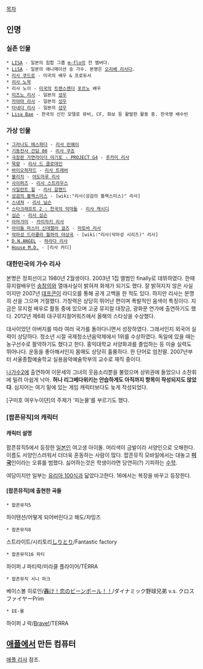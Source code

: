 [[목차]]

== 인명 ==
=== 실존 인물 ===
 * [[LISA(m-flo)|LISA]] - 일본의 힙합 그룹 [[m-flo]]의 전 멤버다.
 * [[LiSA]] - 일본의 애니메이션 송 가수. 본명은 [[오리베 리사]]다.
 * [[리사 쿠드로]] - 미국의 배우 & 프로듀서
 * [[리사 노왁]]
 * 리사 노이 - [[미국]]의 [[트랜스젠더]] [[포르노]] 배우
 * [[미즈노 리사]] - 일본의 [[성우]]
 * [[카야마 리사]] - 일본의 [[성우]]
 * [[타네다 리사]] - 일본의 [[성우]]
 * [[Lisa Bae]] - 한국의 신인 모델로 뮤비, CF, 화보 등 활발한 활동 중. 한국명 배수빈
=== 가상 인물 ===
 * [[그라나도 에스파다]] - [[리사 린웨이]]
 * [[기동전사 건담 00]] - [[리사 쿠죠]]
 * [[극장판 가면라이더 아기토 - PROJECT G4]] - [[후카미 리사]]
 * [[묵향]] - [[리사 드 클로데인]]
 * [[바이오하자드]] - [[리사 트레버]]
 * [[블리치]] - [[야도마루 리사]]
 * [[사이퍼즈]] - [[리사 스트라우스]]
 * [[사일런트 힐]] - [[리사 갈랜드]]
 * [[성검의 블랙스미스]] - [wiki:"리사(성검의 블랙스미스)" 리사]
 * [[스내쳐]] - [[리사 닐슨]]
 * [[스타크래프트 2 : 천국의 악마들]] - [[리사 캐시디]]
 * [[심슨]] - [[리사 심슨]]
 * [[아마가미]] - [[카미자키 리사]]
 * [[아이돌 마스터 신데렐라 걸즈]] - [[마토바 리사]]
 * [[악마성 드라큘라 월하의 야상곡]] - [wiki:"리사(악마성 시리즈)" 리사]
 * [[D.N.ANGEL]] - [[하라다 리사]]
 * [[House M.D.]] - [리사 커디]

=== 대한민국의 가수 리사 ===
본명은 정희선이고 1980년 2월생이다. 2003년 1집 앨범인 finally로 데뷔하였다. 한때 뮤지컬배우인 [[송창의]]와 열애사실이 밝혀져 화제가 되기도 했다. 잘 밝혀지지 않은 사실이지만 2007년 [[데프콘]]이 라디오를 통해 공개 고백을 한 적도 있다. 하지만 리사는 분명히 선을 그으며 거절했다. 가창력은 상당히 뛰어난 편이며 폭발적인 음색이 특징이다. 지금은 뮤지컬 배우로 활동 중에 있으며 고궁 뮤지컬 대장금, 광화문 연가에 출연하기도 했다. 2012년 제6회 대구뮤지컬어워즈에서 올해의 스타상을 수상했다.

대사이었던 아버지를 따라 여러 국가를 돌아다니면서 성장하였다. 그래서인지 외국어 실력이 상당하다. 청소년 시절 국제청소년음악제에서 1위를 수상하였다. 독일에 있을 때는 농구선수로 활약하기도 했다고 한다. 홍익대학교 서양화과를 졸업하는 등 미술 실력도 뛰어나다. 운동을 좋아해서인지 몸매도 상당히 훌륭하다. 한 단어로 엄친딸. 2007년부터 서울종합예술학교 실용음악예술학부의 교수로 재직 중이다.

[[나가수2]]에 출연하여 이문세의 그녀의 웃음소리뿐을 불렀으며 상위권에 들었으나 소찬휘에 밀려 아쉽게 낙마.
'''허나 리그베다위키는 안습하게도 아직까지 항목이 작성되지도 않았다'''. 심지어는 여기 밑에 있는 게임 캐릭터보다도 늦게 작성되었다.

[구미호 여우누이뎐]의 주제가 '피눈물'를 부르기도 했다.


=== [팝픈뮤직]의 캐릭터 ===
==== 캐릭터 설명 ====
팝픈뮤직5에서 등장한 [[일본]]인 여고생 아이돌. 머리색이 금발이라 서양인으로 오해한다. 이름도 서양인스러워서 더더욱 혼동하는 사람이 많다. 팝픈뮤직 모바일에서는 대놓고 '''[[미국]]'''인이라는 오류를 범했다. 싫어하는것은 학생이라면 당연히(?) 기피하는 [[수학]].

여담이지만 일부는 [[유리아 100식]]과 닯았다고한다. 16에서는 복장을 바꾸고 등장한다.

==== [팝픈뮤직]에 출현한 곡들 ====
 * 팝픈뮤직5
하이텐션/어떻게 되어버린다고 해도/챠밍즈
 * 팝픈뮤직8
스트라이트/시리토리[[しりとり]]/Fantastic factory 
 * 팝픈뮤직16 파티
하이퍼 J 파티락/미라클 플라이어/TЁЯRA
 * 팝픈뮤직 서니 파크
베이스볼 히로인/[[轟け！恋のビーンボール！！]]/ダイナミック野球兄弟 v.s. クロスファイヤーPrim
 * EE-몰
하이퍼 J 락/[[Brave!]]/TEЯRA
 
== [[애플]]에서 만든 컴퓨터  ==
[[애플 리사]] 참조.

